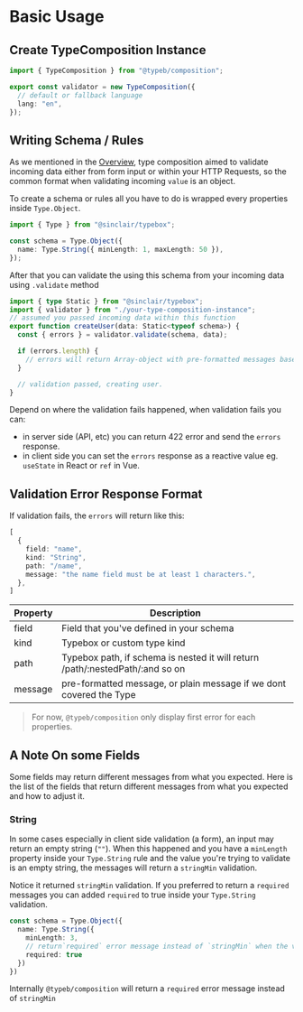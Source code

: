 
# Basic Usage

## Create TypeComposition Instance

```typescript
import { TypeComposition } from "@typeb/composition";

export const validator = new TypeComposition({
  // default or fallback language
  lang: "en",
});
```

## Writing Schema / Rules

As we mentioned in the [Overview](/docs), type composition aimed to validate incoming data either from form input or within your HTTP Requests,
so the common format when validating incoming `value` is an object.

To create a schema or rules all you have to do is wrapped every properties inside `Type.Object`.

```ts
import { Type } from "@sinclair/typebox";

const schema = Type.Object({
  name: Type.String({ minLength: 1, maxLength: 50 }),
});
```

After that you can validate the using this schema from your incoming data using `.validate` method

```ts
import { type Static } from "@sinclair/typebox";
import { validator } from "./your-type-composition-instance";
// assumed you passed incoming data within this function
export function createUser(data: Static<typeof schema>) {
  const { errors } = validator.validate(schema, data);

  if (errors.length) {
    // errors will return Array-object with pre-formatted messages based on your `TypeComposition` options
  }

  // validation passed, creating user.
}
```

Depend on where the validation fails happened, when validation fails you can:
- in server side (API, etc) you can return 422 error and send the `errors` response.
- in client side you can set the `errors` response as a reactive value eg. `useState` in React or `ref` in Vue.

## Validation Error Response Format
If validation fails, the `errors` will return like this:

```ts
[
  {
    field: "name",
    kind: "String",
    path: "/name",
    message: "the name field must be at least 1 characters.",
  },
]
```

| Property  | Description |
| ------------- | ------------- |
| field  | Field that you've defined in your schema  |
| kind  | Typebox or custom type kind |
| path  | Typebox path, if schema is nested it will return /path/:nestedPath/:and so on  |
| message | pre-formatted message, or plain message if we dont covered the Type |

> For now, `@typeb/composition` only display first error for each properties.

## A Note On some Fields
Some fields may return different messages from what you expected.
Here is the list of the fields that return different messages from what you expected and how to adjust it.

### String
In some cases especially in client side validation (a form), an input may return an empty string (`""`).
When this happened and you have a `minLength` property inside your `Type.String` rule and the value you're trying to validate is an empty string,
the messages will return a `stringMin` validation.

<EmptyStringForm />

Notice it returned `stringMin` validation. If you preferred to return a `required` messages you can added `required` to true inside your `Type.String` validation.

```ts
const schema = Type.Object({
  name: Type.String({
    minLength: 3,
    // return`required` error message instead of `stringMin` when the value is empty string
    required: true
  })
})
```

<EmptyStringForm isRequired />

Internally `@typeb/composition` will return a `required` error message instead of `stringMin`
